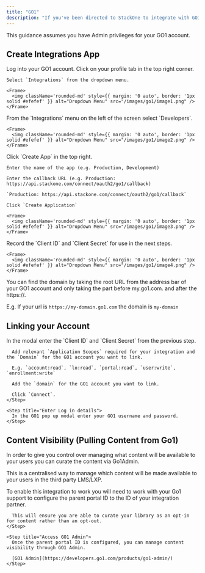```yaml
---
title: "GO1"
description: "If you've been directed to StackOne to integrate with GO1, the following steps will help you understand the process and any necessary actions to configure successful integration."
---
```


<Warning>
  This guidance assumes you have Admin privileges for your GO1 account.
</Warning>

## Create Integrations App

<Steps>
  <Step title="Log into GO1">
    Log into your GO1 account.
  </Step>

  <Step title="Navigate to Integrations">
    Click on your profile tab in the top right corner.

    Select `Integrations` from the dropdown menu.

    <Frame>
      <img className='rounded-md' style={{ margin: '0 auto', border: '1px solid #efefef' }} alt="Dropdown Menu" src="/images/go1/image1.png" />
    </Frame>
  </Step>

  <Step title="Navigate to Developers Tab">
    From the `Integrations` menu on the left of the screen select `Developers`.

    <Frame>
      <img className='rounded-md' style={{ margin: '0 auto', border: '1px solid #efefef' }} alt="Dropdown Menu" src="/images/go1/image2.png" />
    </Frame>
  </Step>

  <Step title="Create a New App">
    Click `Create App` in the top right.

    Enter the name of the app (e.g. Production, Development)

    Enter the callback URL (e.g. Production: https://api.stackone.com/connect/oauth2/go1/callback)

    `Production: https://api.stackone.com/connect/oauth2/go1/callback`

    Click `Create Application`

    <Frame>
      <img className='rounded-md' style={{ margin: '0 auto', border: '1px solid #efefef' }} alt="Dropdown Menu" src="/images/go1/image3.png" />
    </Frame>
  </Step>

  <Step title="Note the Client ID and Secret">
    Record the `Client ID` and `Client Secret` for use in the next steps.

    <Frame>
      <img className='rounded-md' style={{ margin: '0 auto', border: '1px solid #efefef' }} alt="Dropdown Menu" src="/images/go1/image4.png" />
    </Frame>
  </Step>

  <Step title="Find domain">
   You can find the domain by taking the root URL from the address bar of your GO1 account and only taking the part before my.go1.com. and after the https://.

   E.g. If your url is `https://my-domain.go1.com` the domain is `my-domain`
  </Step>
</Steps>


## Linking your Account
  <Steps>
    <Step title="Link Go1 Account">
      In the modal enter the `Client ID` and `Client Secret` from the previous step.

      Add relevant `Application Scopes` required for your integration and the `Domain` for the GO1 account you want to link.

      E.g. `account:read`, `lo:read`, `portal:read`, `user:write`, `enrollment:write`

      Add the `domain` for the GO1 account you want to link.

      Click `Connect`.
    </Step>

    <Step title="Enter Log in details">
      In the GO1 pop up modal enter your GO1 username and password.
    </Step>

  </Steps>

  ## Content Visibility (Pulling Content from Go1)

  In order to give you control over managing what content will be available to your users you can curate the content via Go1Admin.

  This is a centralised way to manage which content will be made available to your users in the third party LMS/LXP.

  <Steps>
    <Step title="Configure Parent Portal ID">
      To enable this integration to work you will need to work with your Go1 support to configure the parent portal ID to the ID of your integration partner.

      This will ensure you are able to curate your library as an opt-in for content rather than an opt-out.
    </Step>

    <Step title="Access GO1 Admin">
      Once the parent portal ID is configured, you can manage content visibility through GO1 Admin.

      [GO1 Admin](https://developers.go1.com/products/go1-admin/)
    </Step>
  </Steps>


